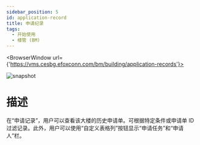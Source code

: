 ---
sidebar_position: 5
id: application-record
title: 申请纪录
tags:
  - 开始使用
  - 楼管 (BM)
---


<BrowserWindow url={'https://vms.cesbg.efoxconn.com/bm/building/application-records'}>

![snapshot](../../assets/bm/bm-application-record-zh-hant.png)

</BrowserWindow>

# 描述

在“申请记录”，用户可以查看该大楼的历史申请单。可根据特定条件或申请单 ID 过滤记录。此外，用户可以使用“自定义表格列”按钮显示“申请任务”和“申请人”栏。
